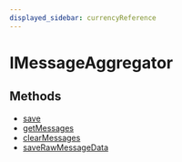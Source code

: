 ```yaml
---
displayed_sidebar: currencyReference
---
```



# IMessageAggregator

## Methods

- [save](../IMessageAggregator/methods/currency.IMessageAggregator.save.mdx)
- [getMessages](../IMessageAggregator/methods/currency.IMessageAggregator.getMessages.mdx)
- [clearMessages](../IMessageAggregator/methods/currency.IMessageAggregator.clearMessages.mdx)
- [saveRawMessageData](../IMessageAggregator/methods/currency.IMessageAggregator.saveRawMessageData.mdx)
